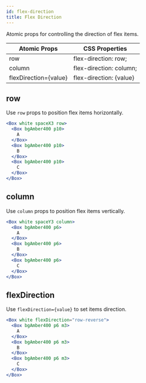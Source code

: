 ```yaml
---
id: flex-direction
title: Flex Direction
---
```


Atomic props for controlling the direction of flex items.

| Atomic Props          | CSS Properties          |
| --------------------- | ----------------------- |
| row                   | flex-direction: row;    |
| column                | flex-direction: column; |
| flexDirection={value} | flex-direction: {value} |

## row

Use `row` props to position flex items horizontally.

```jsx live
<Box white spaceX3 row>
  <Box bgAmber400 p10>
    A
  </Box>
  <Box bgAmber400 p10>
    B
  </Box>
  <Box bgAmber400 p10>
    C
  </Box>
</Box>
```

## column

Use `column` props to position flex items vertically.

```jsx live
<Box white spaceY3 column>
  <Box bgAmber400 p6>
    A
  </Box>
  <Box bgAmber400 p6>
    B
  </Box>
  <Box bgAmber400 p6>
    C
  </Box>
</Box>
```

## flexDirection

Use `flexDirection={value}` to set items direction.

```jsx live
<Box white flexDirection="row-reverse">
  <Box bgAmber400 p6 m3>
    A
  </Box>
  <Box bgAmber400 p6 m3>
    B
  </Box>
  <Box bgAmber400 p6 m3>
    C
  </Box>
</Box>
```
